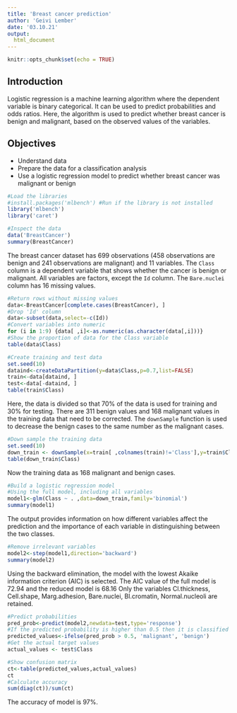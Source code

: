 ---
title: 'Breast cancer prediction'
author: 'Geivi Lember'
date: '03.10.21'
output: 
  html_document
---

```{r setup, include=FALSE}
knitr::opts_chunk$set(echo = TRUE)
```
## Introduction

Logistic regression is a machine learning algorithm where the dependent variable is binary categorical. It can be used to predict probabilities and odds ratios. Here, the algorithm is used to predict whether breast cancer is benign and malignant, based on the observed values of the variables.

## Objectives

- Understand data
- Prepare the data for a classification analysis
- Use a logistic regression model to predict whether breast cancer was malignant or benign 


```{r}
#Load the libraries
#install.packages('mlbench') #Run if the library is not installed
library('mlbench')
library('caret')
```


```{r}
#Inspect the data
data('BreastCancer')
summary(BreastCancer)
```
The breast cancer dataset has 699 observations (458 observations are benign and 241 observations are malignant) and 11 variables. The `Class` column is a dependent variable that shows whether the cancer is benign or malignant. All variables are factors, except the `Id` column. The `Bare.nuclei` column has 16 missing values.

```{r}
#Return rows without missing values
data<-BreastCancer[complete.cases(BreastCancer), ]
#Drop 'Id' column
data<-subset(data,select=-c(Id))
#Convert variables into numeric
for (i in 1:9) {data[ ,i]<-as.numeric(as.character(data[,i]))}
#Show the proportion of data for the Class variable
table(data$Class)
```

```{r}
#Create training and test data
set.seed(10)
dataind<-createDataPartition(y=data$Class,p=0.7,list=FALSE)
train<-data[dataind, ]
test<-data[-dataind, ]
table(train$Class)
```
Here, the data is divided so that 70% of the data is used for training and 30% for testing. There are 311 benign values and 168 malignant values in the training data that need to be corrected. The `downSample` function is used to decrease the benign cases to the same number as the malignant cases.

```{r}
#Down sample the training data
set.seed(10)
down_train <- downSample(x=train[ ,colnames(train)!='Class'],y=train$Class)
table(down_train$Class)
```
Now the training data as 168 malignant and benign cases.

```{r}
#Build a logistic regression model
#Using the full model, including all variables
model1<-glm(Class ~ . ,data=down_train,family='binomial')
summary(model1)
```
The output provides information on how different variables affect the prediction and the importance of each variable in distinguishing between the two classes.

```{r}
#Remove irrelevant variables
model2<-step(model1,direction='backward')
summary(model2)
```
Using the backward elimination, the model with the lowest Akaike information criterion (AIC) is selected. The AIC value of the full model is 72.94 and the reduced model is 68.16 Only the variables Cl.thickness, Cell.shape, Marg.adhesion, Bare.nuclei, Bl.cromatin, Normal.nucleoli are retained.

```{r}
#Predict probabilities
pred_prob<-predict(model2,newdata=test,type='response')
#If the predicted probability is higher than 0.5 then it is classified as 'malignant'
predicted_values<-ifelse(pred_prob > 0.5, 'malignant', 'benign')
#Get the actual target values
actual_values <- test$Class
```

```{r}
#Show confusion matrix
ct<-table(predicted_values,actual_values)
ct
#Calculate accuracy
sum(diag(ct))/sum(ct)
```
The accuracy of model is 97%.